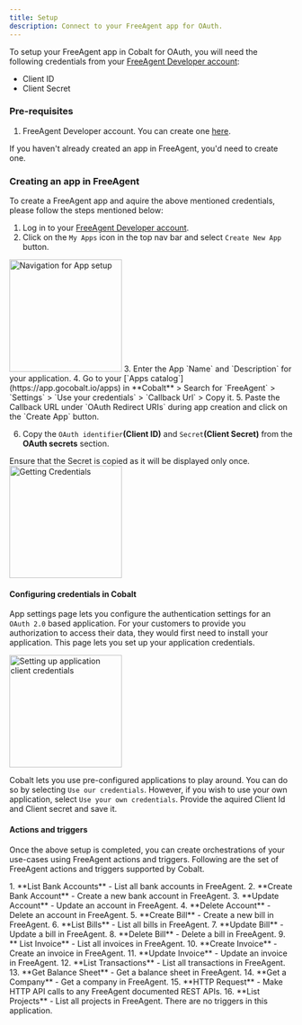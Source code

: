 ```yaml
---
title: Setup
description: Connect to your FreeAgent app for OAuth.
---
```

To setup your FreeAgent app in Cobalt for OAuth, you will need the following credentials from your [FreeAgent Developer account](https://dev.freeagent.com/apps):
- Client ID
- Client Secret

### Pre-requisites

1. FreeAgent Developer account. You can create one [here](https://dev.freeagent.com/signup).

<Info>If you haven't already created an app in FreeAgent, you'd need to create one.</Info>

### Creating an app in FreeAgent

To create a FreeAgent app and aquire the above mentioned credentials, please follow the steps mentioned below:

1. Log in to your [FreeAgent Developer account](https://dev.freeagent.com/apps).
2. Click on the `My Apps` icon in the top nav bar and select `Create New App` button.
<img height="200" src="/images/Freeagent/freeagent_navigation.png" alt="Navigation for App setup"/>
3. Enter the App `Name` and `Description` for your application.
4. Go to your [`Apps catalog`](https://app.gocobalt.io/apps) in **Cobalt** > Search for `FreeAgent` > `Settings` > `Use your credentials` > `Callback Url` > Copy it.
5. Paste the Callback URL under `OAuth Redirect URIs` during app creation and click on the `Create App` button.

6. Copy the `OAuth identifier`**(Client ID)** and `Secret`**(Client Secret)** from the **OAuth secrets** section.
<Note>
Ensure that the Secret is copied as it will be displayed only once.
</Note>
<img height="200" src="/images/Freeagent/freeagent_credentials.png" alt="Getting Credentials"/>

#### Configuring credentials in Cobalt
App settings page lets you configure the authentication settings for an `OAuth 2.0` based application. For your customers to provide you authorization to access their data,
they would first need to install your application. This page lets you set up your application credentials.

<img height="200" src="/images/Freeagent/freeagent_cobalt.png" alt="Setting up application client credentials"/>

Cobalt lets you use pre-configured applications to play around. You can do so by selecting `Use our credentials`. However, if you wish to use your own application,
select `Use your own credentials`. Provide the aquired Client Id and Client secret and save it.

#### Actions and triggers
Once the above setup is completed, you can create orchestrations of your use-cases using FreeAgent actions and triggers. Following are the set of FreeAgent actions and triggers
supported by Cobalt.

<Tabs>
  <Tab title="Actions">
  <AccordionGroup>
  <Accordion title="Accounts">
     1. **List Bank Accounts** - List all bank accounts in FreeAgent.
     2. **Create Bank Account** - Create a new bank account in FreeAgent.
     3. **Update Account** - Update an account in FreeAgent.
     4. **Delete Account** - Delete an account in FreeAgent.
     </Accordion>
     <Accordion title="Bills">
     5. **Create Bill** - Create a new bill in FreeAgent.
     6. **List Bills** - List all bills in FreeAgent.
     7. **Update Bill** - Update a bill in FreeAgent.
     8. **Delete Bill** - Delete a bill in FreeAgent.
      </Accordion>
     <Accordion title="Invoice">
     9. ** List Invoice** - List all invoices in FreeAgent.
     10. **Create Invoice** - Create an invoice in FreeAgent.
     11. **Update Invoice** - Update an invoice in FreeAgent.
      </Accordion>
     <Accordion title="Transaction">
     12. **List Transactions** - List all transactions in FreeAgent.
      </Accordion>
         <Accordion title="Balance Sheet">
     13. **Get Balance Sheet** - Get a balance sheet in FreeAgent.
      </Accordion>
         <Accordion title="Company">
     14. **Get a Company** - Get a company in FreeAgent.
      </Accordion>
     <Accordion title="Others">
     15. **HTTP Request** - Make HTTP API calls to any FreeAgent documented REST APIs.
     16. **List Projects** - List all projects in FreeAgent.
      </Accordion>
    </AccordionGroup>
  </Tab>
  
  <Tab title="Triggers">
        There are no triggers in this application.
  </Tab>
</Tabs>